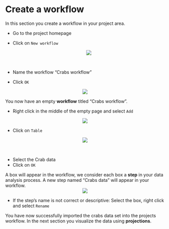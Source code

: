 # Create a workflow
In this section you create a workflow in your project area.

* Go to the project homepage
* Click on `New workflow`
<center><img src="images/Click_on_new_workflow.png"></center>\

* Name the workflow "Crabs workflow"
* Click `OK`

<center><img src="images/View_workflow_empty.png"></center>

You now have an empty __workflow__ titled "Crabs workflow".

* Right click in the middle of the empty page and select `Add`

<center><img src="images/Rightclick_on_workflow_add.png"></center>


* Click on `Table`

<center><img src="images/Click_on_table.png"></center>\

* Select the Crab data
* Click on `OK`

A box will appear in the workflow, we consider each box a __step__ in your data analysis process.
A new step named "Crabs data" will appear in your workflow.\
<center><img src="images/View_workflow_data_added.png"></center>

* If the step's name is not correct or descriptive: Select the box, right click and select `Rename`

You have now successfully imported the crabs data set into the projects workflow. In the next section you visualize the data using __projections__. 